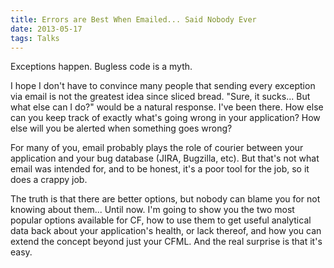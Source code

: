 ```yaml
---
title: Errors are Best When Emailed... Said Nobody Ever
date: 2013-05-17
tags: Talks
---
```


Exceptions happen. Bugless code is a myth.

I hope I don't have to convince many people that sending every exception via email is not the greatest idea since sliced bread. "Sure, it sucks... But what else can I do?" would be a natural response. I've been there. How else can you keep track of exactly what's going wrong in your application? How else will you be alerted when something goes wrong?

For many of you, email probably plays the role of courier between your application and your bug database (JIRA, Bugzilla, etc). But that's not what email was intended for, and to be honest, it's a poor tool for the job, so it does a crappy job.

The truth is that there are better options, but nobody can blame you for not knowing about them... Until now. I'm going to show you the two most popular options available for CF, how to use them to get useful analytical data back about your application's health, or lack thereof, and how you can extend the concept beyond just your CFML. And the real surprise is that it's easy.

<script
	async
	class="speakerdeck-embed"
	data-id="6142a1bd3e2b408786cf9c508c953d5c"
	data-ratio="1.33333333333333"
	src="//speakerdeck.com/assets/embed.js"
></script>
